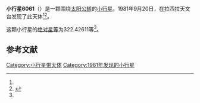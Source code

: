 {{Infobox planet
| bgcolour = #FFFFC0
| name = 6061
| symbol = 
| image = 
| caption = 
| discovery = yes
| discovery_ref = 
| discoverer = {{link-en|亨利·德波鸿诺|Henri Debehogne}}
| discovery_site = [[拉西拉天文台|拉西拉天文台]] 
| discovered = 1981年9月20日
| designations = yes
| mp_name = 
| named_after = 
| alt_names = 1981 SQ2/ 1964 TV1 / 1964 VG1 / 1985 XZ
| mp_category = [[主带小行星|主带小行星]]
| orbit_ref = <ref name="a">[http://ssd.jpl.nasa.gov/sbdb.cgi?sstr=6061 6061] {{Wayback|url=http://ssd.jpl.nasa.gov/sbdb.cgi?sstr=6061 |date=20200820183208 }}，小行星數據庫瀏覽器（JPL Small-Body Database Browser）－[[美国国家航空航天局|美国国家航空航天局]]喷气推进实验室</ref>
| epoch = 2456400.5 (2013年4月18日更新)
| aphelion = {{convert|2.6410668|AU|km|3|abbr=on|lk=out}}
| perihelion = {{convert|1.9123278|AU|km|3|abbr=on}}
| semimajor = {{convert|2.2766973|AU|km|3|abbr=on}}
| eccentricity = 0.160043
| period = 1254.747564 [[日|日]]<br />3.44[[儒略年|儒略年]]
| avg_speed = 
| inclination = 3.99486
| asc_node = 20.79377
| mean_anomaly = 
| arg_peri = 322.42611
| satellites = 
| physical_characteristics = yes
| dimensions = 
| mass = 
| density = 
| surface_grav = 
| escape_velocity = 
| sidereal_day = 
| axial_tilt = 
| pole_ecliptic_lat = 
| pole_ecliptic_lon = 
| albedo = 
| temperatures= 
| temp_name1 = 
| mean_temp_1 = 
| max_temp_1 = 
| temp_name2 = 
| max_temp_2 = 
| spectral_type = 
| abs_magnitude = 322.42611
}}

'''小行星6061'''（{{lang-en|6061}}）是一颗围绕[[太阳|太阳]][[公转|公转]]的[[小行星|小行星]]。1981年9月20日，{{link-en|亨利·德波鸿诺|Henri Debehogne}}在拉西拉天文台发现了此天体<ref name="a" /><ref>{{cite news|title=小行星列表|url=http://cfa-www.harvard.edu/iau/lists/NumberedMPs.txt|accessdate=2013-07-08|newspaper=哈佛大学|archive-date=2008-05-17|archive-url=https://web.archive.org/web/20080517010638/http://cfa-www.harvard.edu/iau/lists/NumberedMPs.txt|dead-url=no}}</ref>。

这颗小行星的[[绝对星等|绝对星等]]为322.42611等<ref name="a" />。

==参考文献==
{{reflist}}
{{Minor Planet Number|[[小行星6060|小行星6060]]|[[小行星6062|小行星6062]]}}

{{小天体}}

[[Category:小行星带天体|Category:小行星带天体]]
[[Category:1981年发现的小行星|Category:1981年发现的小行星]]

{{asteroid-stub}}